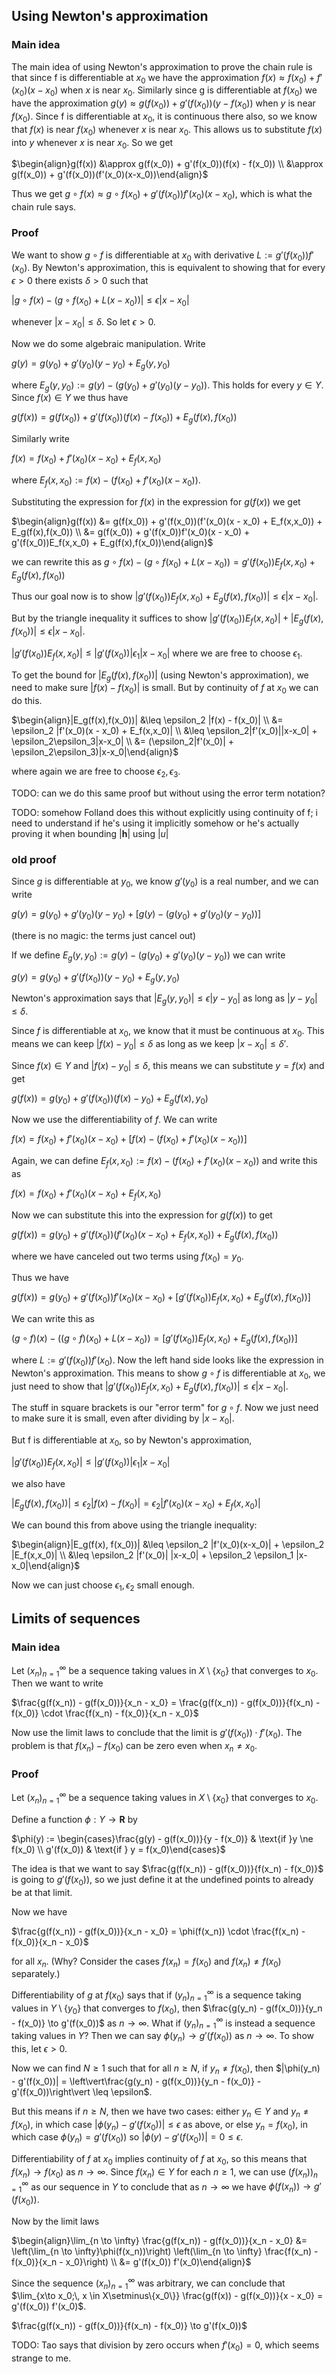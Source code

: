 ==Using Newton's approximation==

===Main idea===

The main idea of using Newton's approximation to prove the chain rule is that since f is differentiable at <math>x_0</math> we have the approximation <math>f(x) \approx f(x_0) + f'(x_0)(x-x_0)</math> when <math>x</math> is near <math>x_0</math>. Similarly since g is differentiable at <math>f(x_0)</math> we have the approximation <math>g(y) \approx g(f(x_0)) + g'(f(x_0))(y - f(x_0))</math> when <math>y</math> is near <math>f(x_0)</math>. Since f is differentiable at <math>x_0</math>, it is continuous there also, so we know that <math>f(x)</math> is near <math>f(x_0)</math> whenever <math>x</math> is near <math>x_0</math>. This allows us to substitute <math>f(x)</math> into <math>y</math> whenever <math>x</math> is near <math>x_0</math>. So we get

<math display="block">\begin{align}g(f(x)) &\approx g(f(x_0)) + g'(f(x_0))(f(x) - f(x_0)) \\ &\approx g(f(x_0)) + g'(f(x_0))(f'(x_0)(x-x_0))\end{align}</math>

Thus we get <math>g\circ f(x) \approx g\circ f(x_0) + g'(f(x_0))f'(x_0)(x-x_0)</math>, which is what the chain rule says.

===Proof===

We want to show <math>g\circ f</math> is differentiable at <math>x_0</math> with derivative <math>L:=g'(f(x_0))f'(x_0)</math>. By Newton's approximation, this is equivalent to showing that for every <math>\epsilon > 0</math> there exists <math>\delta > 0</math> such that

<math display="block">|g\circ f(x) - (g\circ f(x_0) + L(x-x_0))| \leq \epsilon|x-x_0|</math>

whenever <math>|x-x_0|\leq \delta</math>. So let <math>\epsilon > 0</math>.

Now we do some algebraic manipulation. Write

<math display="block">g(y) = g(y_0) + g'(y_0)(y - y_0) + E_g(y,y_0)</math>

where <math>E_g(y,y_0) := g(y) - (g(y_0) + g'(y_0)(y - y_0))</math>. This holds for every <math>y \in Y</math>. Since <math>f(x) \in Y</math> we thus have

<math display="block">g(f(x)) = g(f(x_0)) + g'(f(x_0))(f(x) - f(x_0)) + E_g(f(x),f(x_0))</math>

Similarly write

<math display="block">f(x) = f(x_0) + f'(x_0)(x - x_0) + E_f(x,x_0)</math>

where <math>E_f(x,x_0) := f(x) - (f(x_0) + f'(x_0)(x - x_0))</math>.

Substituting the expression for <math>f(x)</math> in the expression for <math>g(f(x))</math> we get

<math display="block">\begin{align}g(f(x)) &= g(f(x_0)) + g'(f(x_0))(f'(x_0)(x - x_0) + E_f(x,x_0)) + E_g(f(x),f(x_0)) \\ &= g(f(x_0)) + g'(f(x_0))f'(x_0)(x - x_0) + g'(f(x_0))E_f(x,x_0) + E_g(f(x),f(x_0))\end{align}</math>

we can rewrite this as <math>g\circ f(x) - (g\circ f(x_0) + L(x-x_0)) = g'(f(x_0))E_f(x,x_0) + E_g(f(x),f(x_0))</math>

Thus our goal now is to show <math>|g'(f(x_0))E_f(x,x_0) + E_g(f(x),f(x_0))| \leq \epsilon|x-x_0|</math>.

But by the triangle inequality it suffices to show <math>|g'(f(x_0))E_f(x,x_0)| + |E_g(f(x),f(x_0))| \leq \epsilon|x-x_0|</math>.

<math>|g'(f(x_0))E_f(x,x_0)| \leq |g'(f(x_0))|\epsilon_1|x-x_0|</math> where we are free to choose <math>\epsilon_1</math>.

To get the bound for <math>|E_g(f(x),f(x_0))|</math> (using Newton's approximation), we need to make sure <math>|f(x)-f(x_0)|</math> is small. But by continuity of <math>f</math> at <math>x_0</math> we can do this.

<math display="block">\begin{align}|E_g(f(x),f(x_0))| &\leq \epsilon_2 |f(x) - f(x_0)| \\ &= \epsilon_2 |f'(x_0)(x - x_0) + E_f(x,x_0)| \\ &\leq \epsilon_2|f'(x_0)||x-x_0| + \epsilon_2\epsilon_3|x-x_0| \\ &= (\epsilon_2|f'(x_0)| + \epsilon_2\epsilon_3)|x-x_0|\end{align}</math>

where again we are free to choose <math>\epsilon_2, \epsilon_3</math>.

TODO: can we do this same proof but without using the error term notation?

TODO: somehow Folland does this without explicitly using continuity of f; i need to understand if he's using it implicitly somehow or he's actually proving it when bounding <math>|\mathbf h|</math> using <math>|u|</math>

===old proof===

Since <math>g</math> is differentiable at <math>y_0</math>, we know <math>g'(y_0)</math> is a real number, and we can write

<math display="block">g(y) = g(y_0) + g'(y_0)(y - y_0) + [g(y) - (g(y_0) + g'(y_0)(y-y_0))]</math>

(there is no magic: the terms just cancel out)

If we define <math>E_g(y,y_0) := g(y) - (g(y_0) + g'(y_0)(y-y_0))</math> we can write

<math display="block">g(y) = g(y_0) + g'(f(x_0))(y - y_0) + E_g(y,y_0)</math>

Newton's approximation says that <math>|E_g(y,y_0)| \leq \epsilon|y-y_0|</math> as long as <math>|y-y_0|\leq \delta</math>.

Since <math>f</math> is differentiable at <math>x_0</math>, we know that it must be continuous at <math>x_0</math>. This means we can keep <math>|f(x)-y_0|\leq \delta</math> as long as we keep <math>|x-x_0|\leq \delta'</math>.

Since <math>f(x) \in Y</math> and <math>|f(x)-y_0|\leq \delta</math>, this means we can substitute <math>y = f(x)</math> and get

<math display="block">g(f(x)) = g(y_0) + g'(f(x_0))(f(x) - y_0) + E_g(f(x),y_0)</math>

Now we use the differentiability of <math>f</math>. We can write

<math display="block">f(x) = f(x_0) + f'(x_0)(x - x_0) + [f(x) - (f(x_0) + f'(x_0)(x-x_0))]</math>

Again, we can define <math>E_f(x,x_0) := f(x) - (f(x_0) + f'(x_0)(x-x_0))</math> and write this as

<math display="block">f(x) = f(x_0) + f'(x_0)(x - x_0) + E_f(x,x_0)</math>

Now we can substitute this into the expression for <math>g(f(x))</math> to get

<math display="block">g(f(x)) = g(y_0) + g'(f(x_0))(f'(x_0)(x - x_0) + E_f(x,x_0)) + E_g(f(x),f(x_0))</math>

where we have canceled out two terms using <math>f(x_0) = y_0</math>.

Thus we have

<math display="block">g(f(x)) = g(y_0) + g'(f(x_0))f'(x_0)(x - x_0) + [g'(f(x_0))E_f(x,x_0) + E_g(f(x), f(x_0))]</math>

We can write this as

<math display="block">(g\circ f)(x) - ((g\circ f)(x_0) + L(x - x_0)) = [g'(f(x_0))E_f(x,x_0) + E_g(f(x), f(x_0))]</math>

where <math>L := g'(f(x_0))f'(x_0)</math>. Now the left hand side looks like the expression in Newton's approximation. This means to show <math>g\circ f</math> is differentiable at <math>x_0</math>, we just need to show that <math>|g'(f(x_0))E_f(x,x_0) + E_g(f(x), f(x_0))| \leq \epsilon|x - x_0|</math>.

The stuff in square brackets is our "error term" for <math>g\circ f</math>. Now we just need to make sure it is small, even after dividing by <math>|x-x_0|</math>.

But f is differentiable at <math>x_0</math>, so by Newton's approximation,

<math display="block">|g'(f(x_0))E_f(x,x_0)| \leq |g'(f(x_0))| \epsilon_1 |x-x_0|</math>

we also have

<math display="block">|E_g(f(x), f(x_0))| \leq \epsilon_2 |f(x)-f(x_0)| = \epsilon_2 |f'(x_0)(x-x_0) + E_f(x,x_0)|</math>

We can bound this from above using the triangle inequality:

<math display="block">\begin{align}|E_g(f(x), f(x_0))| &\leq \epsilon_2 |f'(x_0)(x-x_0)| + \epsilon_2 |E_f(x,x_0)| \\ &\leq \epsilon_2 |f'(x_0)| |x-x_0| + \epsilon_2 \epsilon_1 |x-x_0|\end{align}</math>

Now we can just choose <math>\epsilon_1, \epsilon_2</math> small enough.

==Limits of sequences==

===Main idea===

Let <math>(x_n)_{n=1}^\infty</math> be a sequence taking values in <math>X \setminus \{x_0\}</math> that converges to <math>x_0</math>. Then we want to write

<math display="block">\frac{g(f(x_n)) - g(f(x_0))}{x_n - x_0} = \frac{g(f(x_n)) - g(f(x_0))}{f(x_n) - f(x_0)} \cdot \frac{f(x_n) - f(x_0)}{x_n - x_0}</math>

Now use the limit laws to conclude that the limit is <math>g'(f(x_0))\cdot f'(x_0)</math>. The problem is that <math>f(x_n) - f(x_0)</math> can be zero even when <math>x_n \ne x_0</math>.

===Proof===

Let <math>(x_n)_{n=1}^\infty</math> be a sequence taking values in <math>X \setminus \{x_0\}</math> that converges to <math>x_0</math>.

Define a function <math>\phi : Y \to \mathbf R</math> by

<math display="block">\phi(y) := \begin{cases}\frac{g(y) - g(f(x_0))}{y - f(x_0)} & \text{if }y \ne f(x_0) \\ g'(f(x_0)) & \text{if } y = f(x_0)\end{cases}</math>

The idea is that we want to say <math>\frac{g(f(x_n)) - g(f(x_0))}{f(x_n) - f(x_0)}</math> is going to <math>g'(f(x_0))</math>, so we just define it at the undefined points to already be at that limit.

Now we have

<math display="block">\frac{g(f(x_n)) - g(f(x_0))}{x_n - x_0} = \phi(f(x_n)) \cdot \frac{f(x_n) - f(x_0)}{x_n - x_0}</math>

for all <math>x_n</math>. (Why? Consider the cases <math>f(x_n) = f(x_0)</math> and <math>f(x_n) \ne f(x_0)</math> separately.)

Differentiability of <math>g</math> at <math>f(x_0)</math> says that if <math>(y_n)_{n=1}^\infty</math> is a sequence taking values in <math>Y \setminus \{y_0\}</math> that converges to <math>f(x_0)</math>, then <math>\frac{g(y_n) - g(f(x_0))}{y_n - f(x_0)} \to g'(f(x_0))</math> as <math>n \to \infty</math>. What if <math>(y_n)_{n=1}^\infty</math> is instead a sequence taking values in <math>Y</math>? Then we can say <math>\phi(y_n) \to g'(f(x_0))</math> as <math>n\to\infty</math>. To show this, let <math>\epsilon > 0</math>.

Now we can find <math>N \geq 1</math> such that for all <math>n \geq N</math>, if <math>y_n \ne f(x_0)</math>, then <math>|\phi(y_n) - g'(f(x_0))| = \left\vert\frac{g(y_n) - g(f(x_0))}{y_n - f(x_0)} - g'(f(x_0))\right\vert \leq \epsilon</math>.

But this means if <math>n \geq N</math>, then we have two cases: either <math>y_n \in Y</math> and <math>y_n \ne f(x_0)</math>, in which case <math>|\phi(y_n) - g'(f(x_0))| \leq \epsilon</math> as above, or else <math>y_n = f(x_0)</math>, in which case <math>\phi(y_n) = g'(f(x_0))</math> so <math>|\phi(y) - g'(f(x_0))| = 0 \leq \epsilon</math>.

Differentiability of <math>f</math> at <math>x_0</math> implies continuity of <math>f</math> at <math>x_0</math>, so this means that <math>f(x_n) \to f(x_0)</math> as <math>n \to \infty</math>. Since <math>f(x_n) \in Y</math> for each <math>n \geq 1</math>, we can use <math>(f(x_n))_{n=1}^\infty</math> as our sequence in <math>Y</math> to conclude that as <math>n \to \infty</math> we have <math>\phi(f(x_n)) \to g'(f(x_0))</math>.

Now by the limit laws

<math display="block">\begin{align}\lim_{n \to \infty} \frac{g(f(x_n)) - g(f(x_0))}{x_n - x_0} &= \left(\lim_{n \to \infty}\phi(f(x_n))\right) \left(\lim_{n \to \infty} \frac{f(x_n) - f(x_0)}{x_n - x_0}\right) \\ &= g'(f(x_0)) f'(x_0)\end{align}</math>

Since the sequence <math>(x_n)_{n=1}^\infty</math> was arbitrary, we can conclude that <math>\lim_{x\to x_0;\, x \in X\setminus\{x_0\}} \frac{g(f(x)) - g(f(x_0))}{x - x_0} = g'(f(x_0)) f'(x_0)</math>.

<math>\frac{g(f(x_n)) - g(f(x_0))}{f(x_n) - f(x_0)} \to g'(f(x_0))</math>

TODO: Tao says that division by zero occurs when <math>f'(x_0) = 0</math>, which seems strange to me.
